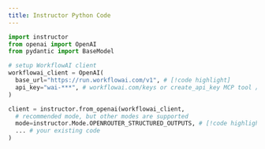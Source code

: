 ```yaml
---
title: Instructor Python Code
---
```

```python
import instructor
from openai import OpenAI
from pydantic import BaseModel

# setup WorkflowAI client
workflowai_client = OpenAI(
  base_url="https://run.workflowai.com/v1", # [!code highlight]
  api_key="wai-***", # workflowai.com/keys or create_api_key MCP tool // [!code highlight]
)

client = instructor.from_openai(workflowai_client,
  # recommended mode, but other modes are supported
  mode=instructor.Mode.OPENROUTER_STRUCTURED_OUTPUTS, # [!code highlight]
  ... # your existing code
)
```
